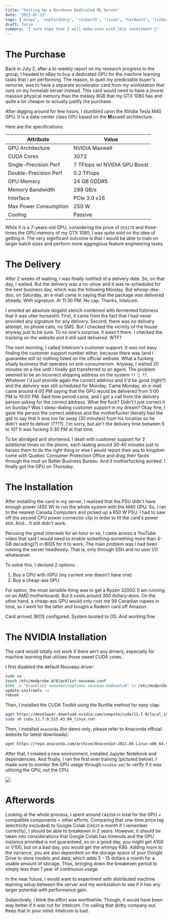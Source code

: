 ```yaml
---
title: 'Setting Up a Barebone Dedicated ML Server'
date: '2022-07-23'
tags: ['mlops', 'exploratory', 'research', 'linux', 'hardware', 'tinkering']
draft: false
summary: 'I sure hope that I will make-even with this investment 💸'
---
```


# The Purchase

Back in July 2, after a bi-weekly report on my research progress to the group, I headed to eBay to buy a dedicated GPU for the machine learning tasks that I am performing. The reason, to quell my predictable buyer's remorse, was to have a separate accelerator card from my workstation that runs on my homelab server instead. This card would need to have a (more) massive physical memory than the measly 8GB that my GTX 1080 has and quite a lot cheaper to actually justify the purchase.

After digging around for few hours, I stumbled upon the NVidia Tesla M40 GPU. It is a data-center class GPU based on the **M**axwell architecture. 

Here are the specifications:

| Attribute             | Value                        |
|-----------------------|------------------------------|
| GPU Architecture      | NVIDIA Maxwell               |
| CUDA Cores            | 3072                         |
| Single-Precision Perf | 7 TFlops w/ NVIDIA GPU Boost |
| Double-Precision Perf | 0.2 TFlops                   |
| GPU Memory            | 24 GB GDDR5                  |
| Memory Bandwidth      | 288 GB/s                     |
| Interface             | PCIe 3.0 x16                 |
| Max Power Consumption | 250 W                        |
| Cooling               | Passive                      |

While it is a 7-years-old GPU, considering the price of `US$179` and three-times the GPU memory of my GTX 1080, I was quite sold on the idea of getting it. The very significant outcome is that I would be able to train on larger batch sizes and perform more aggregious feature engineering tasks.

# The Delivery

After 2 weeks of waiting, I was finally notified of a delivery date. So, on that day, I waited. But the delivery was a no-show and it was re-scheduled for the next business day, which was the following Monday. But whoop-dee-doo, on Saturday, an e-mail came in saying that the package was delivered already. With signature. At 11:30 PM. No cap. Thanks, Intelcom.

I smelled an absolute dogshit stench combined with fermented fishiness that it was utter horseshit. First, it came from the fact that I had never provided any signature for any delivery. Second, there was no delivery attempt, no phone calls, no SMS. But I checked the vicinity of the house anyway just to be sure. To no one's surprise, it wasn't there. I checked the tracking on the website and it still said delivered. WTF?

The next morning, I called Intelcom's customer support. It was not easy finding the customer support number either, because there was (and I guarantee still is) nothing listed on the official website. What a fucking shady business that operates on anti-consumerism. Anyway, I waited 20 minutes on a line until I finally got transferred to an agent. The problem seemed to be an incorrect shipping address on the system `?? 🙂 ??`. Whatever I'd just provide again the correct address and it'd be good (right?) and the delivery was still scheduled for Monday. Came Monday, an e-mail came around 4:00 PM saying that the GPU would be delivered from 5:00 PM to 10:00 PM. Said time period came, and I got a call from the delivery person asking for the correct address. What the fuck? Didn't I just correct it on Sunday? Was I sleep-dialing customer support in my dream? Okay fine, I gave the person the correct address and the motherfucker literally had the gall to say that it was too far away (30 minutes) from his location so he didn't want to deliver (????). I'm sorry, but ain't the delivery time between 5 to 10? It was fucking 5:30 PM at that time.

To be abridged and shortened, I dealt with customer support for 2 additional times on the phone, each lasting around 30-40 minutes just to harass them to do the right thing or else I would report their ass to kingdom come with Quebec Consumer Protection Office and drag their faces through the mud on Better Business Bureau. And it motherfucking worked. I finally got the GPU on Thursday.

# The Installation

After installing the card in my server, I realized that the PSU didn't have enough power (450 W) to run the whole system with the M40 GPU. So, I ran to the nearest Canada Computers and picked up a 650 W PSU. I had to saw off the second CPU power connector clip in order to fit the card's power slot. And... It still didn't work.

Perusing the great interweb for an hour or so, I came across a YouTube video that said I would need to enable something-something more than 4-GB decoding(?) in BIOS for it to work. The main problem was I had been running the server headlessly. That is, only through SSH and no user I/O whatsoever.

To solve this, I devised 2 options:

1. Buy a CPU with iGPU (my current one doesn't have one)
2. Buy a cheap-ass GPU

For option, the most sensible thing was to get a Ryzen 3200G (I am running on an AMD motherboard). But it costs around 300 dollary-doos. On the other hand, a cheap-ass GPU would only cost me 99 Canadian rupees in total, so I went for the latter and bought a Radeon card off Amazon.

Card arrived. BIOS configured. System booted to OS. And working fine.

# The NVIDIA Installation

The card would totally not work if there ain't any drivers, especially for machine learning that utilizes those sweet CUDA cores.

I first disabled the default Nouveau driver:

```sh
sudo su
touch /etc/modprobe.d/blacklist-nouveau.conf
echo -e "blacklist nouveau\noptions nouveau modeset=0" >> /etc/modprobe.d/blacklist-nouveau.conf
update-initramfs -u
reboot
```

Then, I installed the CUDA Toolkit using the Runfile method for easy clap:

```sh
wget https://developer.download.nvidia.com/compute/cuda/11.7.0/local_installers/cuda_11.7.0_515.43.04_linux.run
sudo sh cuda_11.7.0_515.43.04_linux.run
```

Then, I installed `anaconda` (for demo only, please refer to Anaconda official website for latest downloads):

```sh
wget https://repo.anaconda.com/archive/Anaconda3-2022.05-Linux-x86_64.sh && bash Anaconda3-2022.05-Linux-x86_64.sh
```

After that, I created a new environment, installed Jupyter Notebook and dependencies. And finally, I ran the first ever training (pictured below). I made sure to monitor the GPU usage through `nvidia-smi` to verify if it was utilizing the GPU, not the CPU.

<img src="/static/images/ml-3-server.png"></img>

# Afterwords

Looking at the whole process, I spent around `CA$350` in total for the GPU + compatible components + other efforts. Comparing that one-time price tag (electricity excluded) to Google Colab (`CA$15` a month if I remember correctly), I should be able to breakeven in 2 years. However, it should be taken into considerations that Google Colab has timeouts and the GPU instance provided is not guaranteed, so on a good day, you might get A100 or V100, but on a bad day, you would get the whimpy K80. Adding more to the variance, you are also dependent on the storage space of your Google Drive to store models and data, which adds 5 - 15 dollars a month for a usable amount of storage. Thus, bringing down the breakeven period to simply less than 1 year of continuous usage.

In the near future, I would want to experiment with distributed machine learning setup between the server and my workstation to see if it has any larger potential with performance gain.

Subjectively, I think the effort was worthwhile. Though, it would have been way better if it was not for Intelcom. I'm calling that shitty company out. Keep that in your mind: Intelcom is bad.